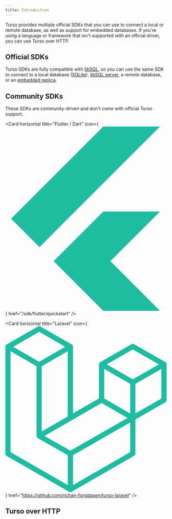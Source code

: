 ```yaml
---
title: Introduction
---
```


Turso provides multiple official SDKs that you can use to connect a local or remote database, as well as support for embedded databases. If you're using a language or framework that isn't supported with an official driver, you can use Turso over HTTP.

## Official SDKs

Turso SDKs are fully compatible with [libSQL](/libsql), so you can use the same SDK to connect to a local database ([SQLite](/local-development#sqlite)), [libSQL server](/local-development#libsql-server), a remote database, or an [embedded replica](/features/embedded-replicas).

<Snippet file="official-sdks.mdx" />

## Community SDKs

These SDKs are community-driven and don't come with official Turso support.

<CardGroup cols={2}>

<Card horizontal title="PHP" icon="php" href="/sdk/php/quickstart" />

<Card
  horizontal
  title="Flutter / Dart"
  icon={
    <svg xmlns="http://www.w3.org/2000/svg" viewBox="0 0 448 512">
      <path
        fill="#1ebca1"
        d="M429.5 236.3L291.7 374.1 429.5 512H272l-59.1-59.1-78.8-78.8L272 236.3H429.5zM272 0L16 256l78.8 78.8L429.5 0H272z"
      />
    </svg>
  }
  href="/sdk/flutter/quickstart"
/>

<Card
  horizontal
  title="Laravel"
  icon={
    <svg
      xmlns="http://www.w3.org/2000/svg"
      preserveAspectRatio="xMidYMid"
      viewBox="0 0 256 264"
    >
      <path
        d="m255.9 59.6.1 1.1v56.6c0 1.4-.8 2.8-2 3.5l-47.6 27.4v54.2c0 1.4-.7 2.8-2 3.5l-99.1 57-.7.4-.3.1c-.7.2-1.4.2-2.1 0l-.4-.1-.6-.3L2 206c-1.3-.8-2.1-2.2-2.1-3.6V32.7l.1-1.1.2-.4.3-.6.2-.4.4-.5.4-.3c.2 0 .3-.2.5-.3L51.6.6c1.3-.8 2.9-.8 4.1 0L105.3 29c.2 0 .3.2.4.3l.5.3c0 .2.2.4.3.5l.3.4.3.6.1.4.2 1v106l41.2-23.7V60.7c0-.4 0-.7.2-1l.1-.4.3-.7.3-.3.3-.5.5-.3.4-.4 49.6-28.5c1.2-.7 2.8-.7 4 0L254 57l.5.4.4.3.4.5.2.3c.2.2.2.5.3.7l.2.3Zm-8.2 55.3v-47l-17.3 10-24 13.7v47l41.3-23.7Zm-49.5 85v-47l-23.6 13.5-67.2 38.4v47.5l90.8-52.3ZM8.2 39.9V200l90.9 52.3v-47.5l-47.5-26.9-.4-.4c-.2 0-.3-.1-.4-.3l-.4-.4-.3-.4-.2-.5-.2-.5v-.6l-.2-.5V63.6L25.6 49.8l-17.3-10Zm45.5-31L12.4 32.8l41.3 23.7 41.2-23.7L53.7 8.9ZM75 157.3l24-13.8V39.8l-17.3 10-24 13.8v103.6l17.3-10ZM202.3 36.9 161 60.7l41.3 23.8 41.3-23.8-41.3-23.8Zm-4.1 54.7-24-13.8-17.3-10v47l24 13.9 17.3 10v-47Zm-95 106 60.6-34.5 30.2-17.3-41.2-23.8-47.5 27.4L62 174.3l41.2 23.3Z"
        fill="#1ebca1"
      />
    </svg>
  }
  href="https://github.com/richan-fongdasen/turso-laravel"
/>

<Card
  horizontal
  title=".NET"
  icon="microsoft"
  href="https://github.com/tvandinther/libsql-client-dotnet"
/>

<Card
  horizontal
  title="Stateless libSQL"
  icon="github"
  href="https://github.com/DaBigBlob/libsql-stateless-easy"
/>

</CardGroup>

## Turso over HTTP

<CardGroup cols={2}>

<Snippet file="http-sdk.mdx" />

</CardGroup>
